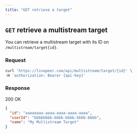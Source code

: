 ```yaml
---
title: "GET retrieve a target"
---
```


<!--Description-->

## `GET` retrieve a multistream target

You can retrieve a multistream target with its ID on `/multistream/target{id}`.

### Request

```bash
curl 'https://livepeer.com/api/multistream/target/{id}' \
-H 'authorization: Bearer {api-key}'
```

### Response

200 OK

```json
{
  "id": "aaaaaaaa-aaaa-aaaa-aaaa-aaaa",
  "userId": "bbbbbbbb-bbbb-bbbb-bbbb-bbbb",
  "name": "My Multistream Target"
}
```
